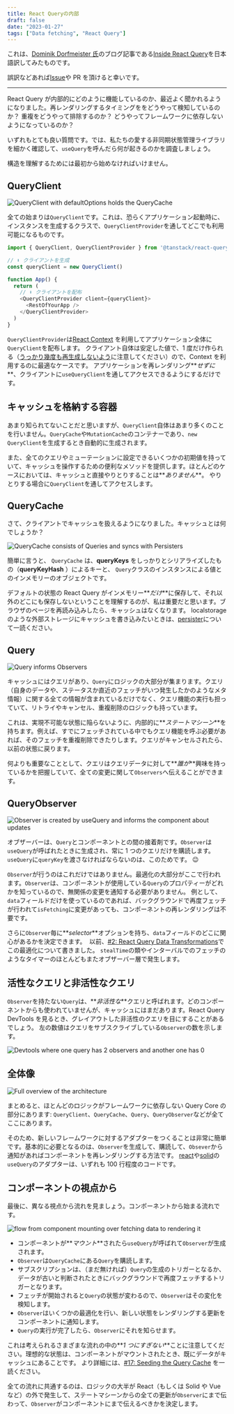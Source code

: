 ```yaml
---
title: React Queryの内部
draft: false
date: "2023-01-27"
tags: ["Data fetching", "React Query"]
---
```


これは、[Dominik Dorfmeister 氏](https://tkdodo.eu/)のブログ記事である[Inside React Query](https://tkdodo.eu/blog/inside-react-query)を日本語訳してみたものです。

誤訳などあれば[Issue](https://github.com/makotot/makotot.dev/issues/new)や PR を頂けると幸いです。

---

React Query が内部的にどのように機能しているのか、最近よく聞かれるようになりました。再レンダリングするタイミングををどうやって検知しているのか？ 重複をどうやって排除するのか？ どうやってフレームワークに依存しないようになっているのか？

いずれもとても良い質問です。では、私たちの愛する非同期状態管理ライブラリを細かく確認して、`useQuery`を呼んだら何が起きるのかを調査しましょう。

構造を理解するためには最初から始めなければいけません。

## QueryClient

![QueryClient with defaultOptions holds the QueryCache](/images/content/inside-react-query-translation-ja/queryclient.png "defaultOptionsによるQueryClientがQueryCacheを保持")

全ての始まりは`QueryClient`です。これは、恐らくアプリケーション起動時に、インスタンスを生成するクラスで、`QueryClientProvider`を通してどこでも利用可能になるものです。

```js query-client-provider
import { QueryClient, QueryClientProvider } from '@tanstack/react-query'

// ⬇️ クライアントを生成
const queryClient = new QueryClient()

function App() {
  return (
    // ⬇️ クライアントを配布
    <QueryClientProvider client={queryClient}>
      <RestOfYourApp />
    </QueryClientProvider>
  )
}
```

`QueryClientProvider`は[React Context](https://beta.reactjs.org/reference/react/useContext) を利用してアプリケーション全体に`QueryClient`を配布します。
クライアント自体は安定した値で、1 度だけ作られる（[うっかり幾度も再生成しないよう](https://tkdodo.eu/blog/react-query-fa-qs#2-the-queryclient-is-not-stable)に注意してください）ので、Context を利用するのに最適なケースです。
アプリケーションを再レンダリング**_せずに_**、クライアントに`useQueryClient`を通してアクセスできるようにするだけです。

## キャッシュを格納する容器

あまり知られてないことだと思いますが、`QueryClient`自体はあまり多くのことを行いません。`QueryCache`や`MutationCache`のコンテナーであり、`new QueryClient`を生成するとき自動的に生成されます。

また、全てのクエリやミューテーションに設定できるいくつかの初期値を持っていて、キャッシュを操作するための便利なメソッドを提供します。ほとんどのケースにおいては、キャッシュと直接やりとりすることは**_ありません_**。
やりとりする場合に`QueryClient`を通してアクセスします。

## QueryCache

さて、クライアントでキャッシュを扱えるようになりました。キャッシュとは何でしょうか？

![QueryCache consists of Queries and syncs with Persisters](/images/content/inside-react-query-translation-ja/querycache.png "QueryCacheはQueryで構成されて、Persisterと同期する")

簡単に言うと、 `QueryCache` は、**queryKeys** をしっかりとシリアライズしたもの（**queryKeyHash** ）によるキーと、 `Query`クラスのインスタンスによる値とのインメモリーのオブジェクトです。

デフォルトの状態の React Query がインメモリー**_だけ_**に保存して、それ以外のどこにも保存しないということを理解するのが、私は重要だと思います。ブラウザのページを再読み込みしたら、キャッシュはなくなります。
localstorage のような外部ストレージにキャッシュを書き込みたいときは、[persister](https://tanstack.com/query/v4/docs/react/plugins/persistQueryClient)について一読ください。

## Query

![Query informs Observers](/images/content/inside-react-query-translation-ja/query.png "QueryはObserverに通知する")

キャッシュにはクエリがあり、`Query`にロジックの大部分が集まります。クエリ（自身のデータや、ステータスか直近のフェッチがいつ発生したかのようなメタ情報）に関する全ての情報が含まれているだけでなく、クエリ機能の実行も担っていて、リトライやキャンセル、重複削除のロジックも持っています。

これは、実現不可能な状態に陥らないように、内部的に**_ステートマシーン_**を持ちます。例えば、すでにフェッチされている中でもクエリ機能を呼ぶ必要があれば、そのフェッチを重複削除できたりします。クエリがキャンセルされたら、以前の状態に戻ります。

何よりも重要なこととして、クエリはクエリデータに対して**_誰が_**興味を持っているかを把握していて、全ての変更に関して`Observers`へ伝えることができます。

## QueryObserver

![Observer is created by useQuery and informs the component about updates](/images/content/inside-react-query-translation-ja/queryobserver.png "ObserverはuseQueryによって生成されて、更新をコンポーネントに知らせる")

オブザーバーは、`Query`とコンポーネントとの間の接着剤です。`Observer`は`useQuery`が呼ばれたときに生成され、常に 1 つのクエリだけを購読します。`useQuery`に`queryKey`を渡さなければならないのは、このためです。 😉

`Observer`が行うのはこれだけではありません。最適化の大部分がここで行われます。`Observer`は、コンポーネントが使用している`Query`のプロパティーがどれかを知っているので、無関係の変更を通知する必要がありません。
例として、`data`フィールドだけを使っているのであれば、バックグラウンドで再度フェッチが行われて`isFetching`に変更があっても、コンポーネントの再レンダリングは不要です。

さらに`Observer`毎に**_selector_**オプションを持ち、`data`フィールドのどこに関心があるかを決定できます。  以前、[#2: React Query Data Transformations](https://tkdodo.eu/blog/react-query-data-transformations#3-using-the-select-option)でこの最適化について書きました。
`stealTime`の類やインターバルでのフェッチのようなタイマーのほとんどもまたオブザーバー層で発生します。

## 活性なクエリと非活性なクエリ

`Observer`を持たない`Query`は、**_非活性な_**クエリと呼ばれます。どのコンポーネントからも使われていませんが、キャッシュにはまだあります。React Query DevTools を見るとき、グレイアウトした非活性のクエリを目にすることがあるでしょう。
左の数値はクエリをサブスクライブしている`Observer`の数を示します。

![Devtools where one query has 2 observers and another one has 0](/images/content/inside-react-query-translation-ja/devtools.png "2つのオブザーバーを持つクエリと1つもオブザーバーを持っていないクエリのDevtools")

## 全体像

![Full overview of the architecture](/images/content/inside-react-query-translation-ja/architecture.png "アーキテクチャの全体像")

まとめると、ほとんどのロジックがフレームワークに依存しない Query Core の部分にあります: `QueryClient`、`QueryCache`、`Query`、`QueryObserver`などが全てここにあります。

そのため、新しいフレームワークに対するアダプターをつくることは非常に簡単です。基本的に必要となるのは、`Observer`を生成して、購読して、`Obsever`から通知があればコンポーネントを再レンダリングする方法です。
[react](https://github.com/TanStack/query/blob/9d9aea5fb12eb89dec54c619845b3d226b53cf2b/packages/react-query/src/useBaseQuery.ts#L33-L115)や[solid](https://github.com/TanStack/query/blob/9579dd893656d0a4a7ac0207a204d4b3735c329d/packages/solid-query/src/createBaseQuery.ts#L33-L131)の`useQuery`のアダプターは、いずれも 100 行程度のコードです。

## コンポーネントの視点から

最後に、異なる視点から流れを見ましょう。コンポーネントから始まる流れです。

![flow from component mounting over fetching data to rendering it](/images/content/inside-react-query-translation-ja/flow.png "コンポーネントのマウントからデータのフェッチ、レンダリングまでの流れ")

- コンポーネントが**_マウント_**されたら`useQuery`が呼ばれて`Observer`が生成されます。
- `Observer`は`QueryCache`にある`Query`を購読します。
- サブスクリプションは、（まだ無ければ）`Query`の生成のトリガーとなるか、データが古いと判断されたときにバックグラウンドで再度フェッチするトリガーとなります。
- フェッチが開始されると`Query`の状態が変わるので、`Observer`はその変化を検知します。
- `Observer`はいくつかの最適化を行い、新しい状態をレンダリングする更新をコンポーネントに通知します。
- `Query`の実行が完了したら、`Observer`にそれを知らせます。

これは考えられるさまざまな流れの中の**_1 つにすぎない_**ことに注意してください。理想的な状態は、コンポーネントがマウントされたとき、既にデータがキャッシュにあることです。
より詳細には、[#17: Seeding the Query Cache](https://tkdodo.eu/blog/seeding-the-query-cache) を一読ください。

全ての流れに共通するのは、ロジックの大半が React（もしくは Solid や Vue など）の外で発生して、ステートマシーンからの全ての更新が`Observer`にまで伝わって、`Observer`がコンポーネントにまで伝えるべきかを決定します。

